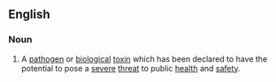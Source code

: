 ==English==

===Noun===
{{en-noun}}
{{wikipedia}}

# {{lb|en|US|legal}} A [[pathogen]] or [[biological]] [[toxin]] which has been declared to have the potential to pose a [[severe]] [[threat]] to public [[health]] and [[safety]].